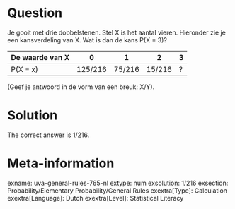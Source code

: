 Question
========

Je gooit met drie dobbelstenen. Stel X is het aantal vieren. Hieronder zie je een kansverdeling van X. Wat is dan de kans P(X = 3)?

|De waarde van X|0|1|2|3|
|-|-|-|-|-|
|P(X = x)|125/216|75/216|15/216|?|

(Geef je antwoord in de vorm van een breuk: X/Y).

Solution
========

The correct answer is 1/216.

Meta-information
================
exname: uva-general-rules-765-nl 
extype: num 
exsolution: 1/216 
exsection: Probability/Elementary Probability/General Rules 
exextra[Type]: Calculation 
exextra[Language]: Dutch 
exextra[Level]: Statistical Literacy 
